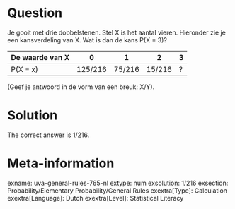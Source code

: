 Question
========

Je gooit met drie dobbelstenen. Stel X is het aantal vieren. Hieronder zie je een kansverdeling van X. Wat is dan de kans P(X = 3)?

|De waarde van X|0|1|2|3|
|-|-|-|-|-|
|P(X = x)|125/216|75/216|15/216|?|

(Geef je antwoord in de vorm van een breuk: X/Y).

Solution
========

The correct answer is 1/216.

Meta-information
================
exname: uva-general-rules-765-nl 
extype: num 
exsolution: 1/216 
exsection: Probability/Elementary Probability/General Rules 
exextra[Type]: Calculation 
exextra[Language]: Dutch 
exextra[Level]: Statistical Literacy 
